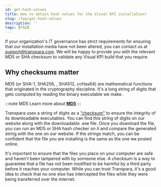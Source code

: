 ```yaml
---
id: get-hash-values
title: How to obtain hash values for the Visual KPI installation?
slug: /faq/get-hash-values
description: ''
tags: [FAQ]
---
```


If your organization's IT governance has strict requirements for ensuring that our installation media have not been altered, you can contact us at support@transpara.com. We will be happy to provide you with the relevant MD5 or SHA checksum to validate any Visual KPI build that you require.

## Why checksums matter

MD5 (or SHA-1, SHA256, , SHA512, ccHas64) are mathematical functions that originated in the cryptography discipline. It's a long string of digits that gets computed by reading the binary executable we make.

:::note MD5
Learn more about [**MD5**](https://en.wikipedia.org/wiki/MD5)
:::

Transpara uses a string of digits as a ["checksum"](https://en.wikipedia.org/wiki/Checksum) to ensure the integrity of its downloadable executables. You can find this string of digits on our website along with the downloadable .exe file. Once you download the file, you can run an MD5 or SHA hash checker on it and compare the generated string with the one on our website. If the strings match, you can be confident that the file you are installing is the same as the one we posted online.

It's important to ensure that the files you place on your computer are safe and haven't been tampered with by someone else. A checksum is a way to guarantee that a file has not been modified to be harmful by a third party before it reaches your computer. While you can trust Transpara, it's a good idea to check that no one else has intercepted the files while they were being transferred over the internet.
